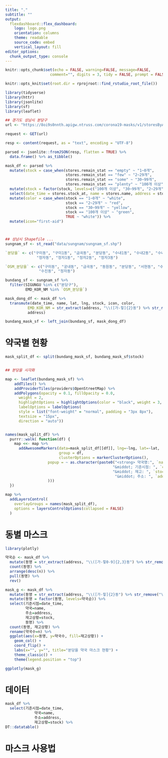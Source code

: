 ```yaml
---
title: "."
subtitle: ""
output:
  flexdashboard::flex_dashboard:
    logo: logo.png
    orientation: columns
    theme: readable
    source_code: embed
    vertical_layout: fill
editor_options: 
  chunk_output_type: console
---
```



``` r
knitr::opts_chunk$set(echo = FALSE, warning=FALSE, message=FALSE,
                    comment="", digits = 3, tidy = FALSE, prompt = FALSE, fig.align = 'center')

knitr::opts_knit$set(root.dir = rprojroot::find_rstudio_root_file())

library(tidyverse)
library(httr)
library(jsonlite)
library(sf)
library(leaflet)

## 경기도 성남시 분당구
url <- "https://8oi9s0nnth.apigw.ntruss.com/corona19-masks/v1/storesByAddr/json?address=%EA%B2%BD%EA%B8%B0%EB%8F%84%20%EC%84%B1%EB%82%A8%EC%8B%9C%20%EB%B6%84%EB%8B%B9%EA%B5%AC"

request <- GET(url)

resp <- content(request, as = "text", encoding = "UTF-8")

parsed <- jsonlite::fromJSON(resp, flatten = TRUE) %>%
  data.frame() %>% as_tibble()

mask_df <- parsed %>% 
  mutate(stock = case_when(stores.remain_stat == "empty" ~ "1~0개",
                           stores.remain_stat == "few" ~ "2~29개",
                           stores.remain_stat == "some" ~ "30~99개",
                           stores.remain_stat == "plenty" ~ "100개 이상")) %>% 
  mutate(stock = factor(stock, levels=c("100개 이상", "30~99개", "2~29개", "1~0개"))) %>% 
  select(date_time = stores.stock_at, name = stores.name, address = stores.addr, lat=stores.lat, lng = stores.lng, stock)  %>% 
  mutate(color = case_when(stock == "1~0개" ~ "white",
                           stock == "2~29개" ~ "red",
                           stock == "30~99개" ~ "yellow",
                           stock == "100개 이상" ~ "green",
                           TRUE ~ "white")) %>% 
  mutate(icon="first-aid")



## 성남시 Shapefile ...
sungnam_sf <- st_read("data/sungnam/sungnam_sf.shp")

`분당을` <- c("구미동", "구미1동", "금곡동", "분당동", "수내1동", "수내2동", "수내3동", 
              "정자동", "정자1동", "정자2동", "정자3동")

`OSM_분당을` <- c("구미동", "궁내동", "금곡동", "동원동", "분당동", "서현동", "수내동",
               "수진동", "정자동") 

bundang_sf <- sungnam_sf %>% 
  filter(SIGUNGU %in% c("분당구"),
         EMD_KOR_NM %in% `OSM_분당을`)

mask_dong_df <- mask_df %>% 
  transmute(date_time, name, lat, lng, stock, icon, color,
          EMD_KOR_NM = str_extract(address, "\\([가-힣]{2}동") %>% str_remove("\\("),
          address)

bundang_mask_sf <- left_join(bundang_sf, mask_dong_df) 
```

약국별 현황 {#spatial}
============================================================================

```r

mask_split_df <- split(bundang_mask_sf, bundang_mask_sf$stock)


## 분당을 시각화

map <- leaflet(bundang_mask_sf) %>%
    addTiles() %>% 
    addProviderTiles(providers$OpenStreetMap) %>% 
    addPolygons(opacity = 0.1, fillOpacity = 0.0,
      weight = 2,
      highlightOptions = highlightOptions(color = "black", weight = 3,  bringToFront = TRUE),
      labelOptions = labelOptions(
      style = list("font-weight" = "normal", padding = "3px 8px"),
      textsize = "15px",
      direction = "auto"))


names(mask_split_df) %>%
  purrr::walk( function(df) {
    map <<- map %>%
      addAwesomeMarkers(data=mask_split_df[[df]], lng=~lng, lat=~lat, 
                        group = df,
                        clusterOptions = markerClusterOptions(), 
                   popup = ~ as.character(paste0("<strong> 약국명:", `name`, "</strong><br>", "-----------------------------------------------------------<br>",
                                                "&middot; 기준시점: ", `date_time`, "<br>",
                                                "&middot; 재고: ", `stock`, "<br>",
                                                 "&middot; 주소: ", `address`, "<br>"
                   )))
  })

map %>%
  addLayersControl(
    overlayGroups = names(mask_split_df),
    options = layersControlOptions(collapsed = FALSE)
  )
```

동별 마스크 {#barplot}
============================================================================

```r
library(plotly)

약국순 <- mask_df %>% 
  mutate(동명 = str_extract(address, "\\([가-힣0-9]{2,3}동") %>% str_remove("\\(")) %>% 
  count(동명) %>% 
  arrange(desc(n)) %>% 
  pull(동명) %>% 
  rev()

mask_g <- mask_df %>% 
  mutate(동명 = str_extract(address, "\\([가-힣]{2}동") %>% str_remove("\\(")) %>% 
  mutate(동명 = factor(동명, levels=약국순)) %>% 
  select(기준시점=date_time,
         약국=name,
         주소=address,
         재고상황=stock,
         동명) %>% 
  count(동명, 재고상황) %>% 
  rename(약국수=n) %>% 
  ggplot(aes(x=동명, y=약국수, fill=재고상황)) +
    geom_col() +
    coord_flip() +
    labs(x="", y="", title="분당을 약국 마스크 현황") +
    theme_classic() +
    theme(legend.position = "top")

ggplotly(mask_g)
```


데이터 {#data}
============================================================================

```r
mask_df %>% 
  select(기준시점=date_time,
             약국=name,
             주소=address,
             재고상황=stock) %>% 
DT::datatable()
```

마스크 사용법 {#howto} 
============================================================================
